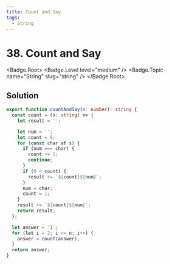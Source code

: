 ```yaml
---
title: Count and Say
tags:
  - String
---
```


# 38. Count and Say

<Badge.Root>
  <Badge.Level level="medium" />
  <Badge.Topic name="String" slug="string" />
</Badge.Root>

## Solution

```typescript filename="solution.ts" copy
export function countAndSay(n: number): string {
  const count = (s: string) => {
    let result = '';

    let num = '';
    let count = 0;
    for (const char of s) {
      if (num === char) {
        count += 1;
        continue;
      }
      if (0 < count) {
        result += `${count}${num}`;
      }
      num = char;
      count = 1;
    }
    result += `${count}${num}`;
    return result;
  };

  let answer = '1';
  for (let i = 2; i <= n; i++) {
    answer = count(answer);
  }
  return answer;
}
```

<ProblemLink
  codingSite="leetcode"
  href="https://leetcode.com/problems/count-and-say"
  title="Count and Say"
/>
